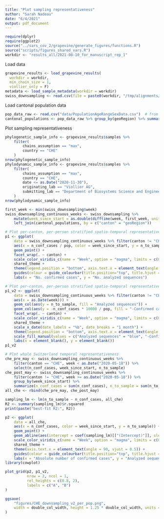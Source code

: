 ```yaml
---
title: "Plot sampling representativeness"
author: "Sarah Nadeau"
date: "6/4/2021"
output: pdf_document
---
```


```r
require(dplyr)
require(ggplot2)
source("../sars_cov_2/grapevine/generate_figures/functions.R")
source("scripts/figures_shared_vars.R")
workdir <- "results_all/2021-08-10_for_manuscript_rep_1"
```

Load data

```r
grapevine_results <- load_grapevine_results(
  workdir = workdir, 
  min_chain_size = 1,
  viollier_only = F)
metadata <- load_sample_metadata(workdir = workdir)
swiss_downsampling <- read.csv(file = paste0(workdir, "/tmp/alignments/CHE_downsampling_data.csv"))
```

Load cantonal population data
```r
pop_data_raw <- read.csv("data/PopulationAgeRangeSexData.csv")  # from https://www.covid19.admin.ch/api/data/20220531-47d2r524/downloads/sources-csv.zip
cantonal_populations <- pop_data_raw %>% group_by(geoRegion) %>% summarize(pop = sum(pop))
```

Plot sampling representativeness

```r
phylogenetic_sample_info <- grapevine_results$samples %>% 
    filter(
        chains_assumption == "max", 
        country == "CHE"
    )
nrow(phylogenetic_sample_info)
phylodynamic_sample_info <- grapevine_results$samples %>% 
    filter(
        chains_assumption == "max", 
        country == "CHE", 
        date <= as.Date("2020-11-30"),
        originating_lab == "Viollier AG",
        submitting_lab == "Department of Biosystems Science and Engineering, ETH Zürich"
    )
nrow(phylodynamic_sample_info)

first_week <- min(swiss_downsampling$week)
swiss_downsampling_continuous_weeks <- swiss_downsampling %>%
    mutate(week_since_start = as.double(difftime(week, first_week, units = "weeks"))) %>%
    left_join(cantonal_populations, by = c("canton" = "geoRegion"))

# Plot per-canton, per-person stratified spatio-temporal representativeness
p1 <- ggplot(
    data = swiss_downsampling_continuous_weeks %>% filter(canton != "CHE", week >= as.Date("2020-05-18")), 
    aes(x = n_conf_cases / pop, color = week_since_start, y = n_to_sample)) + 
    geom_point() + 
    facet_wrap(. ~ canton) + 
    scale_color_viridis_c(name = "Week", option = "magma", limits = c(0, 43)) + 
    shared_theme + 
    theme(legend.position = "bottom", axis.text.x = element_text(angle = 90, vjust = 0.5)) + 
    guides(colour = guide_colourbar(title.position="top", title.hjust = 0.5)) + 
    labs(x = "No. confirmed cases", y = "No. analyzed sequences")

# Plot per-canton, per-person stratified spatio-temporal representativeness differently
p1_v2 <- ggplot(
    data = swiss_downsampling_continuous_weeks %>% filter(canton != "CHE", week >= as.Date("2020-05-18")), 
    aes(x = as.Date(week))) + 
    geom_col(aes(y = n_to_sample, fill = "Analyzed sequences")) + 
    geom_col(aes(y = -n_conf_cases * 10000 / pop, fill = "-Confirmed cases per 10000 population")) + 
    facet_wrap(. ~ canton) + 
    scale_color_viridis_c(name = "Week", option = "magma", limits = c(0, 43)) + 
    shared_theme +
    scale_x_date(date_labels = "%b", date_breaks = "1 month") +
    theme(legend.position = "bottom", axis.text.x = element_text(angle = 90, vjust = 0.5)) + 
    scale_fill_manual(values = c("Analyzed sequences" = "blue", "-Confirmed cases per 10000 population" = "red"), name = element_blank()) + 
    labs(x = element_blank(), y = element_blank())
p1_v2

# Plot whole Switzerland temporal representativeness
che_pre_may <- swiss_downsampling_continuous_weeks %>% 
    filter(canton == "CHE", week < as.Date("2020-05-18")) %>%
    select(n_conf_cases, week_since_start, n_to_sample)
che_post_may <- swiss_downsampling_continuous_weeks %>%
    filter(canton != "CHE", week >= as.Date("2020-05-18")) %>%
    group_by(week_since_start) %>%
    summarize(n_conf_cases = sum(n_conf_cases), n_to_sample = sum(n_to_sample))
all_che <- rbind(che_pre_may, che_post_may)

sampling_lm <- lm(n_to_sample ~ n_conf_cases, all_che)
R2 <- summary(sampling_lm)$r.squared
print(paste("best-fit R2:", R2))

p2 <- ggplot(
    data = all_che, 
    aes(x = n_conf_cases, color = week_since_start, y = n_to_sample)) + 
    geom_point() + 
    geom_abline(aes(intercept = coef(sampling_lm)[["(Intercept)"]], slope = coef(sampling_lm)[["n_conf_cases"]]), linetype = "dashed") + 
    scale_color_viridis_c(name = "Week", option = "magma", limits = c(0, 43)) + 
    shared_theme + 
    theme(axis.text.x = element_text(angle = 90, vjust = 0.5)) + 
    guides(colour = guide_colourbar(title.position="top", title.hjust = 0.5)) + 
    labs(x = "Absolute number of confirmed cases", y = "Analyzed sequences")
library(cowplot)

plot_grid(p2, p1_v2,
          nrow = 2, ncol = 1,
          rel_heights = c(0.8, 2),
          labels = c("A", "B")
)

ggsave(
    "figures/CHE_downsampling_v2_per_pop.png", 
    width = double_col_width, height = 1.25 * double_col_width, units = "cm"
)
```
